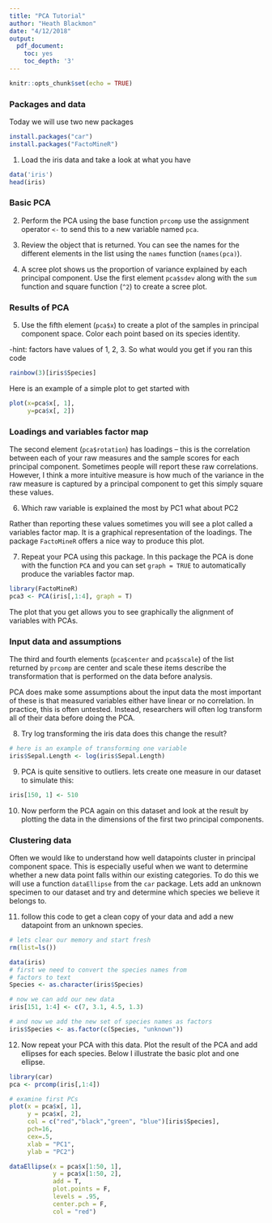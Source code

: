 ```yaml
---
title: "PCA Tutorial"
author: "Heath Blackmon"
date: "4/12/2018"
output:
  pdf_document:
    toc: yes
    toc_depth: '3'
---
```


```r
knitr::opts_chunk$set(echo = TRUE)
```

### Packages and data

Today we will use two new packages 

```r
install.packages("car")
install.packages("FactoMineR")
```

1) Load the iris data and take a look at what you have

```r
data('iris')
head(iris)
```

### Basic PCA

2) Perform the PCA using the base function `prcomp` use the assignment operator `<-` to send this to a new variable named `pca`.


3) Review the object that is returned. You can see the names for the different elements in the list using the `names` function (`names(pca)`).


4) A scree plot shows us the proportion of variance explained by each principal component.  Use the first element `pca$sdev` along with the `sum` function and square function (`^2`) to create a scree plot.

### Results of PCA

5) Use the fifth element (`pca$x`) to create a plot of the samples in principal component space. Color each point based on its species identity.

-hint: factors have values of 1, 2, 3.  So what would you get if you ran this code
```r
rainbow(3)[iris$Species]
```

Here is an example of a simple plot to get started with

```r
plot(x=pca$x[, 1],
     y=pca$x[, 2])
```

### Loadings and variables factor map

The second element (`pca$rotation`) has loadings – this is the correlation between each of your raw measures and the sample scores for each principal component.  Sometimes people will report these raw correlations.  However, I think a more intuitive measure is how much of the variance in the raw measure is captured by a principal component to get this simply square these values.  

6) Which raw variable is explained the most by PC1 what about PC2

Rather than reporting these values sometimes you will see a plot called a variables factor map.  It is a graphical representation of the loadings.  The package `FactoMineR` offers a nice way to produce this plot.  

7) Repeat your PCA using this package. In this package the PCA is done with the function `PCA` and you can set `graph = TRUE` to automatically produce the variables factor map.

```r
library(FactoMineR)
pca3 <- PCA(iris[,1:4], graph = T)
```

The plot that you get allows you to see graphically the alignment of variables with PCAs.  

### Input data and assumptions

The third and fourth elements (`pca$center` and `pca$scale`) of the list returned by `prcomp` are center and scale these items describe the transformation that is performed on the data before analysis.

PCA does make some assumptions about the input data the most important of these is that measured variables either have linear or no correlation.  In practice, this is often untested.  Instead, researchers will often log transform all of their data before doing the PCA.

8) Try log transforming the iris data does this change the result?

```r
# here is an example of transforming one variable
iris$Sepal.Length <- log(iris$Sepal.Length)
```

9) PCA is quite sensitive to outliers.  lets create one measure in our dataset to simulate this:

```r
iris[150, 1] <- 510
```

10) Now perform the PCA again on this dataset and look at the result by plotting the data in the dimensions of the first two principal components.

### Clustering data

Often we would like to understand how well datapoints cluster in principal component space.  This is especially useful when we want to determine whether a new data point falls within our existing categories.  To do this we will use a function `dataEllipse` from the `car` package. Lets add an unknown specimen to our dataset and try and determine which species we believe it belongs to.

11) follow this code to get a clean copy of your data and add a new datapoint from an unknown species.

```r
# lets clear our memory and start fresh
rm(list=ls())

data(iris)
# first we need to convert the species names from
# factors to text
Species <- as.character(iris$Species)

# now we can add our new data
iris[151, 1:4] <- c(7, 3.1, 4.5, 1.3)

# and now we add the new set of species names as factors
iris$Species <- as.factor(c(Species, "unknown"))
```

12) Now repeat your PCA with this data.  Plot the result of the PCA and add ellipses for each species.  Below I illustrate the basic plot and one ellipse.

```r
library(car)
pca <- prcomp(iris[,1:4])

# examine first PCs
plot(x = pca$x[, 1],
     y = pca$x[, 2],
     col = c("red","black","green", "blue")[iris$Species],
     pch=16,
     cex=.5,
     xlab = "PC1",
     ylab = "PC2")

dataEllipse(x = pca$x[1:50, 1],
            y = pca$x[1:50, 2],
            add = T,
            plot.points = F,
            levels = .95,
            center.pch = F, 
            col = "red")
```



